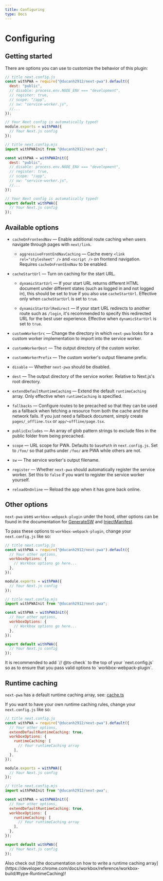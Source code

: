 ```yaml
---
title: Configuring
type: Docs
---
```


# Configuring

## Getting started

There are options you can use to customize the behavior of this plugin:

<Tabs>

```js
// title next.config.js
const withPWA = require("@ducanh2912/next-pwa").default({
  dest: "public",
  // disable: process.env.NODE_ENV === "development",
  // register: true,
  // scope: "/app",
  // sw: "service-worker.js",
  //...
});

// Your Next config is automatically typed!
module.exports = withPWA({
  // Your Next.js config
});
```

```js
// title next.config.mjs
import withPWAInit from "@ducanh2912/next-pwa";

const withPWA = withPWAInit({
  dest: "public",
  // disable: process.env.NODE_ENV === "development",
  // register: true,
  // scope: "/app",
  // sw: "service-worker.js",
  //...
});

// Your Next config is automatically typed!
export default withPWA({
  // Your Next.js config
});
```

</Tabs>

## Available options

- `cacheOnFrontendNav` — Enable additional route caching when users navigate through pages with `next/link`.

  - `aggressiveFrontEndNavCaching` — Cache every `<link rel="stylesheet" />` and `<script />` on frontend navigation. Requires `cacheOnFrontEndNav` to be enabled.

- `cacheStartUrl` — Turn on caching for the start URL.

  - `dynamicStartUrl` — If your start URL returns different HTML document under different states (such as logged in and not logged in), this
    should be set to true if you also use `cacheStartUrl`. Effective only when `cacheStartUrl` is set to `true`.

  - `dynamicStartUrlRedirect` — If your start URL redirects to another route such as `/login`, it's recommended to specify this redirected URL for the best
    user experience. Effective when `dynamicStartUrl` is set to `true`.

- `customWorkerSrc` — Change the directory in which `next-pwa` looks for a custom worker implementation to import into the service worker.

- `customWorkerDest` — The output directory of the custom worker.

- `customWorkerPrefix` — The custom worker's output filename prefix.

- `disable` — Whether `next-pwa` should be disabled.

- `dest` — The output directory of the service worker. Relative to Next.js's root directory.

- `extendDefaultRuntimeCaching` — Extend the default `runtimeCaching` array. Only effective when `runtimeCaching` is specified.

- `fallbacks` — Configure routes to be precached so that they can be used as a fallback when fetching a resource from both the cache and the network fails.
  If you just need a fallback document, simply create `pages/_offline.tsx` or `app/~offline/page.tsx`.

- `publicExcludes` — An array of glob pattern strings to exclude files in the public folder from being precached.

- `scope` — URL scope for PWA. Defaults to `basePath` in `next.config.js`. Set to `/foo/` so that paths under `/foo/` are PWA while others are not.

- `sw` — The service worker's output filename.

- `register` — Whether `next-pwa` should automatically register the service worker. Set this to `false` if you want to register the service worker yourself.

- `reloadOnOnline` — Reload the app when it has gone back online.

## Other options

`next-pwa` uses `workbox-webpack-plugin` under the hood, other options can be found in the documentation for [GenerateSW](https://developer.chrome.com/docs/workbox/modules/workbox-webpack-plugin/#generatesw-plugin) and
[InjectManifest](https://developer.chrome.com/docs/workbox/modules/workbox-webpack-plugin/#injectmanifest-plugin).

To pass these options to `workbox-webpack-plugin`, change your `next.config.js` like so:

<Tabs>

```js
// title next.config.js
const withPWA = require("@ducanh2912/next-pwa").default({
  // Your other options,
  workboxOptions: {
    // Workbox options go here...
  },
});

module.exports = withPWA({
  // Your Next.js config
});
```

```js
// title next.config.mjs
import withPWAInit from "@ducanh2912/next-pwa";

const withPWA = withPWAInit({
  // Your other options,
  workboxOptions: {
    // Workbox options go here...
  },
});

export default withPWA({
  // Your Next.js config
});
```

</Tabs>

<Callout>
  It is recommended to add `// @ts-check` to the top of your `next.config.js` so
  as to ensure that you pass valid options to `workbox-webpack-plugin`.
</Callout>

## Runtime caching

`next-pwa` has a default runtime caching array, see: [cache.ts](https://github.com/DuCanhGH/next-pwa/tree/master/packages/next-pwa/src/cache.ts)

If you want to have your own runtime caching rules, change your `next.config.js` like so:

<Tabs>

```js
// title next.config.js
const withPWA = require("@ducanh2912/next-pwa").default({
  // Your other options,
  extendDefaultRuntimeCaching: true,
  workboxOptions: {
    runtimeCaching: [
      // Your runtimeCaching array
    ],
  },
});

module.exports = withPWA({
  // Your Next.js config
});
```

```js
// title next.config.mjs
import withPWAInit from "@ducanh2912/next-pwa";

const withPWA = withPWAInit({
  // Your other options,
  extendDefaultRuntimeCaching: true,
  workboxOptions: {
    runtimeCaching: [
      // Your runtimeCaching array
    ],
  },
});

export default withPWA({
  // Your Next.js config
});
```

</Tabs>

<Callout>
  Also check out [the documentation on how to write a runtime caching
  array](https://developer.chrome.com/docs/workbox/reference/workbox-build/#type-RuntimeCaching)!
</Callout>
